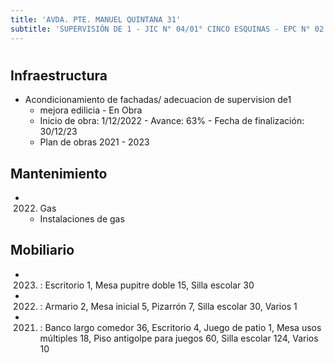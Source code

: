 ```yaml
---
title: 'AVDA. PTE. MANUEL QUINTANA 31'
subtitle: 'SUPERVISIÓN DE 1 - JIC N° 04/01° CINCO ESQUINAS - EPC N° 02 DOMINGO FAUSTINO SARMIENTO - ESC. DE MUSICA N° 16 - ESEA EN DANZA MASTRAZZI CURSO VOCACIONAL DE DANZA Y EXPRESIÓN CORPORAL INFANTIL N° 04 - ESEA EN DANZA RAMICONE CURSO VOCACIONAL DE FOLKLORE N° 04'
---
```


#
## Infraestructura

* Acondicionamiento de fachadas/ adecuacion de supervision de1 
    + mejora edilicia - En Obra 
    + Inicio de obra: 1/12/2022 - Avance: 63% - Fecha de finalización: 30/12/23 
    + Plan de obras 2021 - 2023 






## Mantenimiento

*  (2022) Gas 
    + Instalaciones de gas





## Mobiliario

*  (2023) : Escritorio 1, Mesa pupitre doble 15, Silla escolar 30 

*  (2022) : Armario 2, Mesa inicial 5, Pizarrón 7, Silla escolar 30, Varios 1 

*  (2021) : Banco largo comedor 36, Escritorio 4, Juego de patio 1, Mesa usos múltiples 18, Piso antigolpe para juegos 60, Silla escolar 124, Varios 10 



